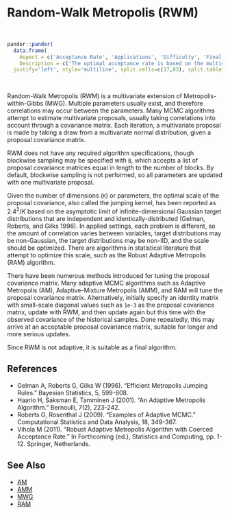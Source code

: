 # Random-Walk Metropolis (<a name='rwm'>RWM</a>)

<br>
```r
pander::pander(
  data.frame(
    Aspect = c('Acceptance Rate', 'Applications', 'Difficulty', 'Final Algorithm?', 'Proposal'),
    Description = c('The optimal acceptance rate is based on the multivariate normality of the marginal posterior distributions, and ranges from 44% for one parameter to 23.4% for five or more parameters. The observed acceptance rate may be suitable in the interval [15%,50%].', 'This is a widely applicable, general-purpose algorithm that is best suited to models with a small to medium number of parameters. The proposal covariance matrix must be solved, and this matrix grows with the number of parameters.','This algorithm is moderately difficult for a beginner because the proposal covariance matrix must be tuned.','Yes.', 'Blockwise or Multivariate.')),
  justify='left', style='multiline', split.cells=c(17,83), split.tables=Inf)
```

<br>

Random-Walk Metropolis (RWM) is a multivariate extension of Metropolis-within-Gibbs (MWG). Multiple parameters usually exist, and therefore correlations may occur between the parameters. Many MCMC algorithms attempt to estimate multivariate proposals, usually taking correlations into account through a covariance matrix. Each iteration, a multivariate proposal is made by taking a draw from a multivariate normal distribution, given a proposal covariance matrix.

RWM does not have any required algorithm specifications, though blockwise sampling may be specified with `B`, which accepts a list of proposal covariance matrices equal in length to the number of blocks. By default, blockwise sampling is not performed, so all parameters are updated with one multivariate proposal.

Given the number of dimensions (`K`) or parameters, the optimal scale of the proposal covariance, also called the jumping kernel, has been reported as $2.4^2/K$ based on the asymptotic limit of infinite-dimensional Gaussian target distributions that are independent and identically-distributed (Gelman, Roberts, and Gilks 1996). In applied settings, each problem is different, so the amount of correlation varies between variables, target distributions may be non-Gaussian, the target distributions may be non-IID, and the scale should be optimized. There are algorithms in statistical literature that attempt to optimize this scale, such as the Robust Adaptive Metropolis (RAM) algorithm.

There have been numerous methods introduced for tuning the proposal covariance matrix. Many adaptive MCMC algorithms such as Adaptive Metropolis (AM), Adaptive-Mixture Metropolis (AMM), and RAM will tune the proposal covariance matrix. Alternatively, initially specify an identity matrix with small-scale diagonal values such as `1e-3` as the proposal covariance matrix, update with RWM, and then update again but this time with the observed covariance of the historical samples. Done repeatedly, this may arrive at an acceptable proposal covariance matrix, suitable for longer and more serious updates.

Since RWM is not adaptive, it is suitable as a final algorithm.

## References

- Gelman A, Roberts G, Gilks W (1996). "Efficient Metropolis Jumping Rules." Bayesian Statistics, 5, 599-608.
- Haario H, Saksman E, Tamminen J (2001). "An Adaptive Metropolis Algorithm." Bernoulli, 7(2), 223-242.
- Roberts G, Rosenthal J (2009). "Examples of Adaptive MCMC." Computational Statistics and Data Analysis, 18, 349-367.
- Vihola M (2011). "Robust Adaptive Metropolis Algorithm with Coerced Acceptance Rate." In Forthcoming (ed.), Statistics and Computing, pp. 1-12. Springer, Netherlands.


## See Also

- [AM](#am)
- [AMM](#amm)
- [MWG](#mwg)
- [RAM](#ram)

